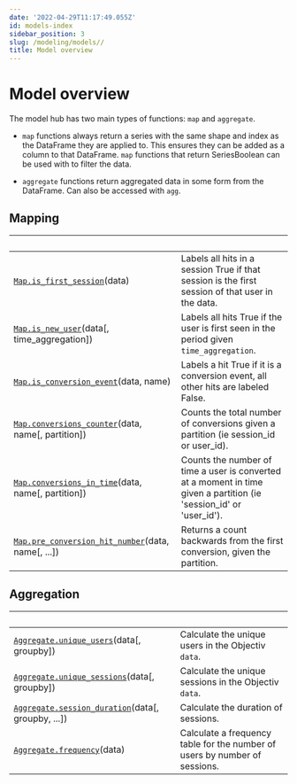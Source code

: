 ```yaml
---
date: '2022-04-29T11:17:49.055Z'
id: models-index
sidebar_position: 3
slug: /modeling/models//
title: Model overview
---
```


# Model overview

The model hub has two main types of functions: `map` and `aggregate`.


* `map` functions always return a series with the same shape and index as the DataFrame they are applied to.
This ensures they can be added as a column to that DataFrame. `map` functions that return SeriesBoolean can
be used with to filter the data.


* `aggregate` functions return aggregated data in some form from the DataFrame. Can also be accessed with
`agg`.

## Mapping

| &nbsp;                                            | &nbsp;                                                                                                                                                                                                                 |
| ------------------------------------------------- | --------------------------------------------------------------------------------------------------------------------------------------------------------------------------------------------------------------------- |
| [`Map.is_first_session`](/docs/modeling/models/Mapping/modelhub.Map.is-first-session/#modelhub.Map.is-first-session)(data)                        | Labels all hits in a session True if that session is the first session of that user in the data.                                                                                                                       |
| [`Map.is_new_user`](/docs/modeling/models/Mapping/modelhub.Map.is-new-user/#modelhub.Map.is-new-user)(data[, time_aggregation])         | Labels all hits True if the user is first seen in the period given `time_aggregation`.                                                                                                                                   |
| [`Map.is_conversion_event`](/docs/modeling/models/Mapping/modelhub.Map.is-conversion-event/#modelhub.Map.is-conversion-event)(data, name)               | Labels a hit True if it is a conversion event, all other hits are labeled False.                                                                                                                                       |
| [`Map.conversions_counter`](/docs/modeling/models/Mapping/modelhub.Map.conversions-counter/#modelhub.Map.conversions-counter)(data, name[, partition])  | Counts the total number of conversions given a partition (ie session_id or user_id).                                                                                                                                   |
| [`Map.conversions_in_time`](/docs/modeling/models/Mapping/modelhub.Map.conversions-in-time/#modelhub.Map.conversions-in-time)(data, name[, partition])  | Counts the number of time a user is converted at a moment in time given a partition (ie 'session_id' or 'user_id').                                                                                                    |
| [`Map.pre_conversion_hit_number`](/docs/modeling/models/Mapping/modelhub.Map.pre-conversion-hit-number/#modelhub.Map.pre-conversion-hit-number)(data, name[, ...])  | Returns a count backwards from the first conversion, given the partition.                                                                                                                                              |



## Aggregation

| &nbsp;                                            | &nbsp;                                                                                                                                                                                                                 |
| ------------------------------------------------- | --------------------------------------------------------------------------------------------------------------------------------------------------------------------------------------------------------------------- |
| [`Aggregate.unique_users`](/docs/modeling/models/Aggregation/modelhub.Aggregate.unique-users/#modelhub.Aggregate.unique-users)(data[, groupby])           | Calculate the unique users in the Objectiv `data`.                                                                                                                                                                       |
| [`Aggregate.unique_sessions`](/docs/modeling/models/Aggregation/modelhub.Aggregate.unique-sessions/#modelhub.Aggregate.unique-sessions)(data[, groupby])        | Calculate the unique sessions in the Objectiv `data`.                                                                                                                                                                    |
| [`Aggregate.session_duration`](/docs/modeling/models/Aggregation/modelhub.Aggregate.session-duration/#modelhub.Aggregate.session-duration)(data[, groupby, ...])  | Calculate the duration of sessions.                                                                                                                                                                                    |
| [`Aggregate.frequency`](/docs/modeling/models/Aggregation/modelhub.Aggregate.frequency/#modelhub.Aggregate.frequency)(data)                         | Calculate a frequency table for the number of users by number of sessions.                                                                                                                                             |
